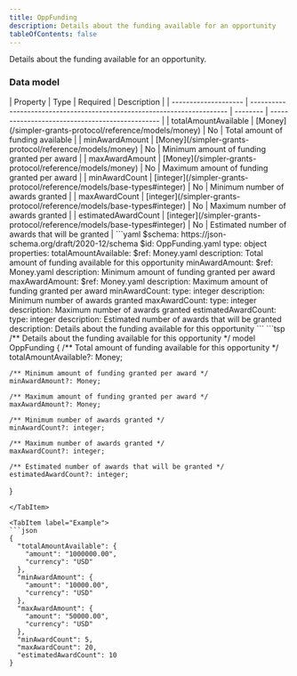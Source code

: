 ```yaml
---
title: OppFunding
description: Details about the funding available for an opportunity
tableOfContents: false
---
```



Details about the funding available for an opportunity.

### Data model

<Tabs>
  <TabItem label="Table">
  | Property             | Type                                                                    | Required | Description                                     |
  | -------------------- | ----------------------------------------------------------------------- | -------- | ----------------------------------------------- |
  | totalAmountAvailable | [Money](/simpler-grants-protocol/reference/models/money)                | No       | Total amount of funding available               |
  | minAwardAmount       | [Money](/simpler-grants-protocol/reference/models/money)                | No       | Minimum amount of funding granted per award     |
  | maxAwardAmount       | [Money](/simpler-grants-protocol/reference/models/money)                | No       | Maximum amount of funding granted per award     |
  | minAwardCount        | [integer](/simpler-grants-protocol/reference/models/base-types#integer) | No       | Minimum number of awards granted                |
  | maxAwardCount        | [integer](/simpler-grants-protocol/reference/models/base-types#integer) | No       | Maximum number of awards granted                |
  | estimatedAwardCount  | [integer](/simpler-grants-protocol/reference/models/base-types#integer) | No       | Estimated number of awards that will be granted |
  </TabItem>

  <TabItem label="JSON Schema">
  ```yaml
  $schema: https://json-schema.org/draft/2020-12/schema
  $id: OppFunding.yaml
  type: object
  properties:
    totalAmountAvailable:
      $ref: Money.yaml
      description: Total amount of funding available for this opportunity
    minAwardAmount:
      $ref: Money.yaml
      description: Minimum amount of funding granted per award
    maxAwardAmount:
      $ref: Money.yaml
      description: Maximum amount of funding granted per award
    minAwardCount:
      type: integer
      description: Minimum number of awards granted
    maxAwardCount:
      type: integer
      description: Maximum number of awards granted
    estimatedAwardCount:
      type: integer
      description: Estimated number of awards that will be granted
  description: Details about the funding available for this opportunity
  ```
  </TabItem>

  <TabItem label="TypeSpec">
  ```tsp
  /** Details about the funding available for this opportunity */
  model OppFunding {
    /** Total amount of funding available for this opportunity */
    totalAmountAvailable?: Money;

    /** Minimum amount of funding granted per award */
    minAwardAmount?: Money;

    /** Maximum amount of funding granted per award */
    maxAwardAmount?: Money;

    /** Minimum number of awards granted */
    minAwardCount?: integer;

    /** Maximum number of awards granted */
    maxAwardCount?: integer;

    /** Estimated number of awards that will be granted */
    estimatedAwardCount?: integer;
  }
  ```
  </TabItem>

  <TabItem label="Example">
  ```json
  {
    "totalAmountAvailable": {
      "amount": "1000000.00",
      "currency": "USD"
    },
    "minAwardAmount": {
      "amount": "10000.00",
      "currency": "USD"
    },
    "maxAwardAmount": {
      "amount": "50000.00",
      "currency": "USD"
    },
    "minAwardCount": 5,
    "maxAwardCount": 20,
    "estimatedAwardCount": 10
  }
  ```
  </TabItem>
</Tabs> 
